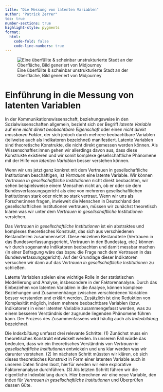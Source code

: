 ```yaml
---
title: "Die Messung von latenten Variablen"
author: "Patrick Zerrer"
toc: true
number-sections: true
highlight-style: pygments
format:
  html:
    code-fold: false
    code-line-numbers: true
---
```


![Eine überfüllte & scheinbar unstrukturierte Stadt an der Oberfläche, Bild generiert von Midjourney](Bilder/zemkipatrick_comic_style_a_crowded_city_Berlin_top_down_view_wi_b1fd8d2c-2a0f-4a76-ab4c-86e98105ee37.png)

# Einführung in die Messung von latenten Variablen

In der Kommunikationswissenschaft, beziehungsweise in den Sozialwissenschaften allgemein, bezieht sich der Begriff *latente Variable* auf eine *nicht direkt beobachtbare Eigenschaft* oder einen *nicht direkt messbaren Faktor*, der sich jedoch durch mehrere beobachtbare Variablen (teilweise auch als Indikatoren bezeichnet) manifestiert. Latente Variablen sind theoretische Konstrukte, die nicht direkt gemessen werden können. Als Wissenschaftler:innen gehen wir allerdings davon aus, dass diese Konstrukte existieren und wir somit komplexe gesellschaftliche Phänomene mit der Hilfe von *latenten Variablen* besser verstehen können.

Wenn wir uns jetzt ganz konkret mit dem Vertrauen in gesellschaftliche Institutionen beschäftigen, ist *Vertrauen* eine latente Variable. Wir können *Vertrauen in gesellschaftliche Institutionen* nicht direkt beobachten, wir sehen beispielsweise einem Menschen nicht an, ob er oder sie dem Bundesverfassungsgericht als eine von mehreren gesellschaftlichen Institutionen stark oder nicht so stark vertraut. Wenn wir uns als Forscher:innen fragen, inwieweit die Menschen in Deutschland den gesellschaftlichen Institutionen vertrauen, müssen wir zunächst theoretisch klären was wir unter dem *Vertrauen in gesellschaftliche Institutionen* verstehen.

Das *Vertrauen in gesellschaftliche Institutionen* ist ein abstraktes und komplexes theoretisches Konstrukt, das sich aus verschiedenen Bestandteilen zusammensetzt. Diese einzelnen Bestandteile (Vertrauen in das Bundesverfassungsgericht, Vertrauen in den Bundestag, etc.) können wir durch sogenannte Indikatoren beobachten und damit messbar machen (in einer Befragung wäre das bspw. die Frage nach dem Vertrauen in das Bundesverfassungsgericht). Auf der Grundlage dieser Indikatoren versuchen wir dann auf das *Vertrauen in gesellschaftliche Institutionen* zu schließen.

Latente Variablen spielen eine wichtige Rolle in der statistischen Modellierung und Analyse, insbesondere in der Faktorenanalyse. Durch das Einbeziehen von latenten Variablen in die Analyse, können komplexe Beziehungen und Zusammenhänge zwischen verschiedenen Variablen besser verstanden und erklärt werden. Zusätzlich ist eine Reduktion von Komplexität möglich, indem mehrere beobachtbare Variablen (bzw. Indikatoren) in einer latenten Variable zusammengefasst werden, was zu einem besseren Verständnis der zugrunde liegenden Phänomene führen kann. Der Prozess des Zusammenfassens wird häufig auch als *Indexbildung* bezeichnet.

Die *Indexbildung* umfasst drei relevante Schritte: (1) Zunächst muss ein theoretisches Konstrukt entwickelt werden. In unserem Fall würde das bedeuten, dass wir ein theoretisches Verständnis von *Vertrauen in gesellschaftliche Institutionen* entwickeln und uns klar werden was wir darunter verstehen. (2) Im nächsten Schritt müssten wir klären, ob sich dieses theoretisches Konstrukt in Form einer latenten Variable auch in unseren Daten finden lässt, hierfür werden wir eine explorative Faktorenanalyse durchführen. (3) Als letzten Schritt führen wir die eigentliche Indexbidlung durch. Hier berechnen wir eine neue Variable, den Index für *Vertrauen in gesellschaftliche Institutionen* und Überprüfen dessen Güte.


